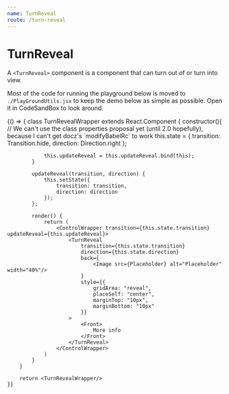 ```yaml
---
name: TurnReveal
route: /turn-reveal
---
```


# TurnReveal

A `<TurnReveal>` component is a component that can turn out of or turn into view.

Most of the code for running the playground below is moved to `./PlayGroundUtils.jsx` to keep the demo below as simple as possible. Open it in CodeSandBox to look around.


<Props of={TurnReveal} />

<Playground>
    {() => {
        class TurnRevealWrapper extends React.Component {
            constructor(){
                // We can't use the class properties proposal yet (until 2.0 hopefully), because I can't get docz's `modifyBabelRc` to work
                this.state = {
                    transition: Transition.hide,
                    direction: Direction.right
                };

                this.updateReveal = this.updateReveal.bind(this);
            }

            updateReveal(transition, direction) {
                this.setState({
                    transition: transition,
                    direction: direction
                });
            };

            render() {
                return (
                    <ControlWrapper transition={this.state.transition} updateReveal={this.updateReveal}>
                        <TurnReveal
                            transition={this.state.transition}
                            direction={this.state.direction}
                            back={
                                <Image src={Placeholder} alt="Placeholder" width="40%"/>
                            }
                            style={{
                                gridArea: "reveal",
                                placeSelf: "center",
                                marginTop: "10px",
                                marginBottom: "10px"
                            }}
                        >
                            <Front>
                                More info
                            </Front>
                        </TurnReveal>
                    </ControlWrapper>
                )
            }
        }

        return <TurnRevealWrapper/>
    }}

</Playground>
